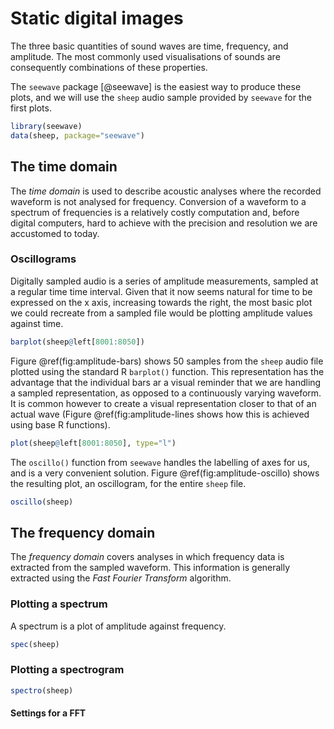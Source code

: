 # Static digital images

The three basic quantities of sound waves are time, frequency, and amplitude. The most commonly used visualisations of sounds are consequently combinations of these properties.

The `seewave` package [@seewave] is the easiest way to produce these plots, and we will use the `sheep` audio sample provided by `seewave` for the first plots.

```r
library(seewave)
data(sheep, package="seewave")
```

## The time domain

The _time domain_ is used to describe acoustic analyses where the recorded waveform is not analysed for frequency. Conversion of a waveform to a spectrum of frequencies is a relatively costly computation and, before digital computers, hard to achieve with the precision and resolution we are accustomed to today.

### Oscillograms

Digitally sampled audio is a series of amplitude measurements, sampled at a regular time time interval. Given that it now seems natural for time to be expressed on the x axis, increasing towards the right, the most basic plot we could recreate from a sampled file would be plotting amplitude values against time.

```r
barplot(sheep@left[8001:8050])
```

Figure \@ref(fig:amplitude-bars) shows 50 samples from the `sheep` audio file plotted using the standard R `barplot()` function. This representation has the advantage that the individual bars ar a visual reminder that we are handling a sampled representation, as opposed to a continuously varying waveform. It is common however to create a visual representation closer to that of an actual wave (Figure \@ref(fig:amplitude-lines shows how this is achieved using base R functions).

```r
plot(sheep@left[8001:8050], type="l")
```

The `oscillo()` function from `seewave` handles the labelling of axes for us, and is a very convenient solution. Figure \@ref(fig:amplitude-oscillo) shows the resulting plot, an oscillogram, for the entire `sheep` file.

```r
oscillo(sheep)
```

## The frequency domain

The _frequency domain_ covers analyses in which frequency data is extracted from the sampled waveform. This information is generally extracted using the _Fast Fourier Transform_ algorithm.

### Plotting a spectrum

A spectrum is a plot of amplitude against frequency.

```r
spec(sheep)
```

### Plotting a spectrogram


```r
spectro(sheep)
```

#### Settings for a FFT